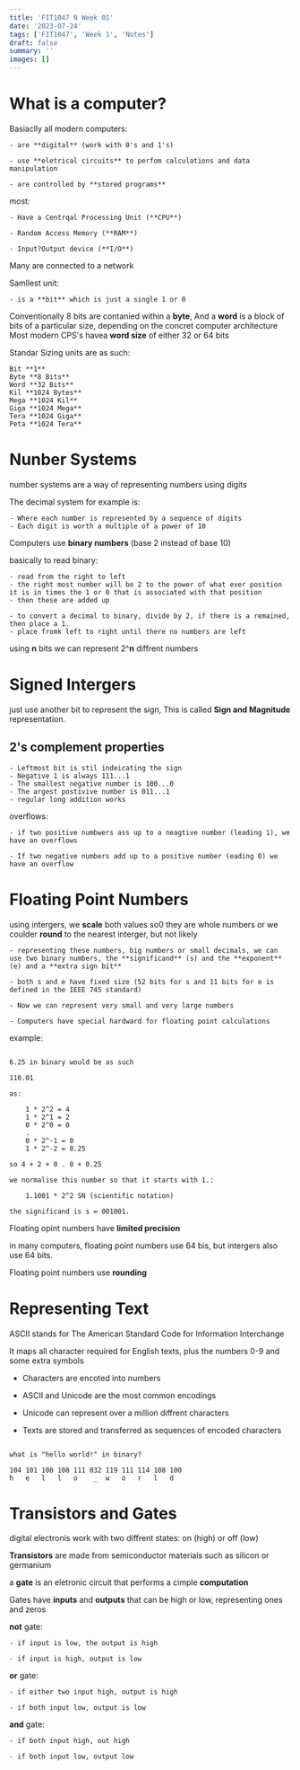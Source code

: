 ```yaml
---
title: 'FIT1047 N Week 01'
date: '2023-07-24'
tags: ['FIT1047', 'Week 1', 'Notes']
draft: false
summary: ''
images: []
---
```


# What is a computer?

Basiaclly all modern computers:

    - are **digital** (work with 0's and 1's)

    - use **eletrical circuits** to perfom calculations and data manipulation

    - are controlled by **stored programs**

most:

    - Have a Centrqal Processing Unit (**CPU**)

    - Random Access Memory (**RAM**)

    - Input?Output device (**I/O**)

Many are connected to a network

Samllest unit:

    - is a **bit** which is just a single 1 or 0

Conventionally 8 bits are contanied within a **byte**, And a **word** is a block of bits of a particular size, depending on the concret computer architecture
Most modern CPS's havea **word size** of either 32 or 64 bits

Standar Sizing units are as such:

    Bit **1**
    Byte **8 Bits**
    Word **32 Bits**
    Kil **1024 Bytes**
    Mega **1024 Kil**
    Giga **1024 Mega**
    Tera **1024 Giga**
    Peta **1024 Tera**

# Nunber Systems

number systems are a way of representing numbers using digits

The decimal system for example is:

    - Where each number is represented by a sequence of digits
    - Each digit is worth a multiple of a power of 10

Computers use **binary numbers** (base 2 instead of base 10)

basically to read binary:

    - read from the right to left
    - the right most number will be 2 to the power of what ever position it is in times the 1 or 0 that is associated with that position
    - then these are added up

    - to convert a decimal to binary, divide by 2, if there is a remained, then place a 1.
    - place fromk left to right until there no numbers are left

using **n** bits we can represent 2^**n** diffrent numbers

# Signed Intergers

just use another bit to represent the sign, This is called **Sign and Magnitude** representation.

## 2's complement properties

    - Leftmost bit is stil indeicating the sign
    - Negative 1 is always 111...1
    - The smallest negative number is 100...0
    - The argest postivive number is 011...1
    - regular long addition works

overflows:

    - if two positive numbwers ass up to a neagtive number (leading 1), we have an overflows

    - If two negative numbers add up to a positive number (eading 0) we have an overflow

# Floating Point Numbers

using intergers, we **scale** both values so0 they are whole numbers
or we coulder **round** to the nearest interger, but not likely

    - representing these numbers, big numbers or small decimals, we can use two binary numbers, the **significand** (s) and the **exponent** (e) and a **extra sign bit**

    - both s and e have fixed size (52 bits for s and 11 bits for e is defined in the IEEE 745 standard)

    - Now we can represent very small and very large numbers

    - Computers have special hardward for floating point calculations

example:

```

6.25 in binary would be as such

110.01

as:

    1 * 2^2 = 4
    1 * 2^1 = 2
    0 * 2^0 = 0
    .
    0 * 2^-1 = 0
    1 * 2^-2 = 0.25

so 4 + 2 + 0 . 0 + 0.25

we normalise this number so that it starts with 1.:

    1.1001 * 2^2 SN (scientific notation)

the significand is s = 001001.

```

Floating opint numbers have **limited precision**

in many computers, floating point numbers use 64 bis, but intergers also use 64 bits.

Floating point numbers use **rounding**

# Representing Text

ASCII stands for The American Standard Code for Information Interchange

It maps all character required for English texts, plus the numbers 0-9 and some extra symbols

- Characters are encoted into numbers

- ASCII and Unicode are the most common encodings

- Unicode can represent over a million diffrent characters

- Texts are stored and transferred as sequences of encoded characters

```

what is "hello world!" in binary?

104 101 108 108 111 032 119 111 114 108 100
h   e   l   l   o    _  w   o   r   l   d

```

# Transistors and Gates

digital electronis work with two diffrent states: on (high) or off (low)

**Transistors** are made from semiconductor materials such as silicon or germanium

a **gate** is an eletronic circuit that performs a cimple **computation**

Gates have **inputs** and **outputs** that can be high or low, representing ones and zeros

**not** gate:

    - if input is low, the output is high

    - if input is high, output is low

**or** gate:

    - if either two input high, output is high

    - if both input low, output is low

**and** gate:

    - if both input high, out high

    - if both input low, output low
